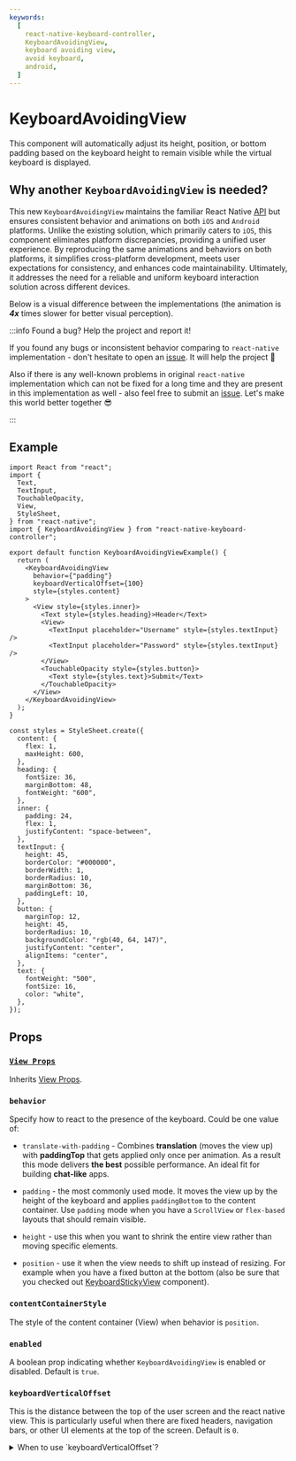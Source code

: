 ```yaml
---
keywords:
  [
    react-native-keyboard-controller,
    KeyboardAvoidingView,
    keyboard avoiding view,
    avoid keyboard,
    android,
  ]
---
```


# KeyboardAvoidingView

This component will automatically adjust its height, position, or bottom padding based on the keyboard height to remain visible while the virtual keyboard is displayed.

## Why another `KeyboardAvoidingView` is needed?

This new `KeyboardAvoidingView` maintains the familiar React Native [API](https://reactnative.dev/docs/keyboardavoidingview) but ensures consistent behavior and animations on both `iOS` and `Android` platforms. Unlike the existing solution, which primarily caters to `iOS`, this component eliminates platform discrepancies, providing a unified user experience. By reproducing the same animations and behaviors on both platforms, it simplifies cross-platform development, meets user expectations for consistency, and enhances code maintainability. Ultimately, it addresses the need for a reliable and uniform keyboard interaction solution across different devices.

Below is a visual difference between the implementations (the animation is _**4x**_ times slower for better visual perception).


<KeyboardAvoidingViewComparison />

:::info Found a bug? Help the project and report it!

If you found any bugs or inconsistent behavior comparing to `react-native` implementation - don't hesitate to open an [issue](https://github.com/kirillzyusko/react-native-keyboard-controller/issues/new?assignees=kirillzyusko&labels=bug&template=bug_report.md&title=). It will help the project 🙏

Also if there is any well-known problems in original `react-native` implementation which can not be fixed for a long time and they are present in this implementation as well - also feel free to submit an [issue](https://github.com/kirillzyusko/react-native-keyboard-controller/issues/new?assignees=kirillzyusko&labels=bug&template=bug_report.md&title=). Let's make this world better together 😎

:::

## Example

```tsx
import React from "react";
import {
  Text,
  TextInput,
  TouchableOpacity,
  View,
  StyleSheet,
} from "react-native";
import { KeyboardAvoidingView } from "react-native-keyboard-controller";

export default function KeyboardAvoidingViewExample() {
  return (
    <KeyboardAvoidingView
      behavior={"padding"}
      keyboardVerticalOffset={100}
      style={styles.content}
    >
      <View style={styles.inner}>
        <Text style={styles.heading}>Header</Text>
        <View>
          <TextInput placeholder="Username" style={styles.textInput} />
          <TextInput placeholder="Password" style={styles.textInput} />
        </View>
        <TouchableOpacity style={styles.button}>
          <Text style={styles.text}>Submit</Text>
        </TouchableOpacity>
      </View>
    </KeyboardAvoidingView>
  );
}

const styles = StyleSheet.create({
  content: {
    flex: 1,
    maxHeight: 600,
  },
  heading: {
    fontSize: 36,
    marginBottom: 48,
    fontWeight: "600",
  },
  inner: {
    padding: 24,
    flex: 1,
    justifyContent: "space-between",
  },
  textInput: {
    height: 45,
    borderColor: "#000000",
    borderWidth: 1,
    borderRadius: 10,
    marginBottom: 36,
    paddingLeft: 10,
  },
  button: {
    marginTop: 12,
    height: 45,
    borderRadius: 10,
    backgroundColor: "rgb(40, 64, 147)",
    justifyContent: "center",
    alignItems: "center",
  },
  text: {
    fontWeight: "500",
    fontSize: 16,
    color: "white",
  },
});
```

## Props

### [`View Props`](https://reactnative.dev/docs/view#props)

Inherits [View Props](https://reactnative.dev/docs/view#props).

### `behavior`

Specify how to react to the presence of the keyboard. Could be one value of:

- `translate-with-padding` - Combines **translation** (moves the view up) with **paddingTop** that gets applied only once per animation. As a result this mode delivers **the best** possible performance. An ideal fit for building **chat-like** apps.

- `padding` - the most commonly used mode. It moves the view up by the height of the keyboard and applies `paddingBottom` to the content container. Use `padding` mode when you have a `ScrollView` or `flex-based` layouts that should remain visible.

- `height` - use this when you want to shrink the entire view rather than moving specific elements.

- `position` - use it when the view needs to shift up instead of resizing. For example when you have a fixed button at the bottom (also be sure that you checked out [KeyboardStickyView](./keyboard-sticky-view) component).

### `contentContainerStyle`

The style of the content container (View) when behavior is `position`.

### `enabled`

A boolean prop indicating whether `KeyboardAvoidingView` is enabled or disabled. Default is `true`.

### `keyboardVerticalOffset`

This is the distance between the top of the user screen and the react native view. This is particularly useful when there are fixed headers, navigation bars, or other UI elements at the top of the screen. Default is `0`.


<details>
  <summary>When to use `keyboardVerticalOffset`?</summary>

You should use `keyboardVerticalOffset` in the following scenarios:

- **Navigation Bars / Headers** - If your screen is inside a `Stack.Navigator` from `react-navigation`, the header height should be compensated using `keyboardVerticalOffset`:

```tsx
import { useHeaderHeight } from "@react-navigation/elements";
import { KeyboardAvoidingView } from "react-native-keyboard-controller";

const MyScreen = () => {
  const headerHeight = useHeaderHeight();

  return (
    <KeyboardAvoidingView
      behavior="padding"
      keyboardVerticalOffset={headerHeight}
    >
      <TextInput placeholder="Type here..." />
    </KeyboardAvoidingView>
  );
};
```

- **Custom Toolbars or Fixed Elements at the Top** - If your app has a fixed toolbar, status bar, or other UI elements at the top, you should offset accordingly.

- **Modal Screens with Different Layouts** - When using `KeyboardAvoidingView` inside a `Modal`, you may need to manually define the vertical offset to account for the modal’s positioning.

Below shown a visual representation of `keyboardVerticalOffset`:

<KeyboardVerticalOffset />

:::warning Handling `StatusBar` height on Android with `useHeaderHeight`
On `Android`, how you handle the `StatusBar` height depends on whether the `StatusBar` is **translucent** or **not**:

- **If the `StatusBar` is translucent**, `react-navigation` **automatically includes the `StatusBar` height** in `useHeaderHeight()`, along with safe-area padding. This behavior aligns with iOS, so you don’t need to manually add the `StatusBar` height.
- **If the StatusBar is not translucent**, `useHeaderHeight()` does **not** include the `StatusBar` height. In this case, you need to add it manually:

```tsx
const headerHeight = useHeaderHeight() + (StatusBar.currentHeight ?? 0);
```

Since `StatusBar.currentHeight` is an **Android-only** property, using `?? 0` ensures it doesn’t cause issues on iOS. This approach avoids the need for `Platform.OS` or `Platform.select` checks.

:::

</details>
